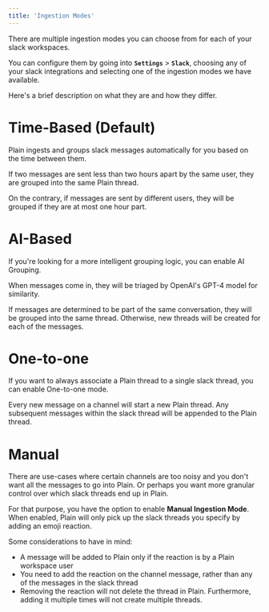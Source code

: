 ```yaml
---
title: 'Ingestion Modes'
---
```


There are multiple ingestion modes you can choose from for each of your slack workspaces.

You can configure them by going into **`Settings`** > **`Slack`**, choosing any of your slack integrations and selecting one of the ingestion modes we have available.

Here's a brief description on what they are and how they differ.

# Time-Based (Default)

Plain ingests and groups slack messages automatically for you based on the time between them.

If two messages are sent less than two hours apart by the same user, they are grouped into the same Plain thread.

On the contrary, if messages are sent by different users, they will be grouped if they are at most one hour part.

# AI-Based

If you're looking for a more intelligent grouping logic, you can enable AI Grouping.

When messages come in, they will be triaged by OpenAI's GPT-4 model for similarity.

If messages are determined to be part of the same conversation, they will be grouped into the same thread.
Otherwise, new threads will be created for each of the messages.

# One-to-one

If you want to always associate a Plain thread to a single slack thread, you can enable One-to-one mode.

Every new message on a channel will start a new Plain thread. Any subsequent messages within the slack thread will be appended to the Plain thread.

# Manual

There are use-cases where certain channels are too noisy and you don't want all the messages to go into Plain.
Or perhaps you want more granular control over which slack threads end up in Plain.

For that purpose, you have the option to enable **Manual Ingestion Mode**. When enabled, Plain will only pick up the slack threads you specify by adding an emoji reaction.

Some considerations to have in mind:

- A message will be added to Plain only if the reaction is by a Plain workspace user
- You need to add the reaction on the channel message, rather than any of the messages in the slack thread
- Removing the reaction will not delete the thread in Plain. Furthermore, adding it multiple times will not create multiple threads.
